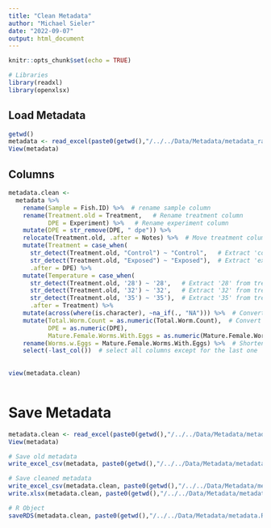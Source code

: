 ```yaml
---
title: "Clean Metadata"
author: "Michael Sieler"
date: "2022-09-07"
output: html_document
---
```


```r
knitr::opts_chunk$set(echo = TRUE)

# Libraries
library(readxl)
library(openxlsx)


```


## Load Metadata

```r
getwd()
metadata <- read_excel(paste0(getwd(),"/../../Data/Metadata/metadata_raw.xlsx"))
View(metadata)

```


## Columns

```r

metadata.clean <- 
  metadata %>%
    rename(Sample = Fish.ID) %>%  # rename sample column
    rename(Treatment.old = Treatment,   # Rename treatment column
           DPE = Experiment) %>%   # Rename experiment column
    mutate(DPE = str_remove(DPE, " dpe")) %>%
    relocate(Treatment.old, .after = Notes) %>%  # Move treatment column to the end of dataframe
    mutate(Treatment = case_when(
      str_detect(Treatment.old, "Control") ~ "Control",   # Extract 'control' from treatment.old
      str_detect(Treatment.old, "Exposed") ~ "Exposed"),  # Extract 'exposed' from treatment.old
      .after = DPE) %>%
    mutate(Temperature = case_when(
      str_detect(Treatment.old, '28') ~ '28',   # Extract '28' from treatment.old
      str_detect(Treatment.old, '32') ~ '32',   # Extract '32' from treatment.old 
      str_detect(Treatment.old, '35') ~ '35'),  # Extract '35' from treatment.old
      .after = Treatment) %>%
    mutate(across(where(is.character), ~na_if(., "NA"))) %>%  # Convert 'NA" to NA
    mutate(Total.Worm.Count = as.numeric(Total.Worm.Count),  # Convert char column to int
           DPE = as.numeric(DPE),
           Mature.Female.Worms.With.Eggs = as.numeric(Mature.Female.Worms.With.Eggs)) %>%  # Convert char column to int
    rename(Worms.w.Eggs = Mature.Female.Worms.With.Eggs) %>%  # Shorten column name
    select(-last_col())  # select all columns except for the last one
  
  
view(metadata.clean)



```


# Save Metadata

```r
metadata.clean <- read_excel(paste0(getwd(),"/../../Data/Metadata/metadata.xlsx"))
View(metadata)
```


```r
# Save old metadata 
write_excel_csv(metadata, paste0(getwd(),"/../../Data/Metadata/metadata_OLD.csv")) 

# Save cleaned metadata
write_excel_csv(metadata.clean, paste0(getwd(),"/../../Data/Metadata/metadata.csv")) 
write.xlsx(metadata.clean, paste0(getwd(),"/../../Data/Metadata/metadata.xlsx"))

# R Object
saveRDS(metadata.clean, paste0(getwd(),"/../../Data/Metadata/metadata.RDS"))

```

